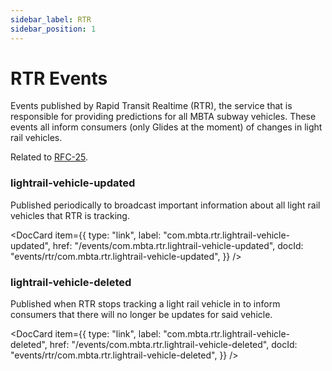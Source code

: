 ```yaml
---
sidebar_label: RTR
sidebar_position: 1
---
```



# RTR Events

Events published by Rapid Transit Realtime (RTR), the service that is responsible for providing predictions for all MBTA subway vehicles. These events all inform consumers (only Glides at the moment) of changes in light rail vehicles.

Related to [RFC-25](https://github.com/mbta/technology-docs/blob/main/rfcs/accepted/0025-light-rail-trip-model.md).

### lightrail-vehicle-updated

Published periodically to broadcast important information about all light rail vehicles that RTR is tracking.

<DocCard
  item={{
    type: "link",
    label: "com.mbta.rtr.lightrail-vehicle-updated",
    href: "/events/com.mbta.rtr.lightrail-vehicle-updated",
    docId: "events/rtr/com.mbta.rtr.lightrail-vehicle-updated",
  }}
/>

### lightrail-vehicle-deleted

Published when RTR stops tracking a light rail vehicle in to inform consumers that there will no longer be updates for said vehicle.

<DocCard
  item={{
    type: "link",
    label: "com.mbta.rtr.lightrail-vehicle-deleted",
    href: "/events/com.mbta.rtr.lightrail-vehicle-deleted",
    docId: "events/rtr/com.mbta.rtr.lightrail-vehicle-deleted",
  }}
/>

